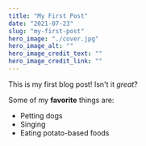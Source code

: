 ---
title: "My First Post"
date: "2021-07-23"
slug: "my-first-post"
hero_image: "./cover.jpg"
hero_image_alt: ""
hero_image_credit_text: ""
hero_image_credit_link: ""
---

This is my first blog post! Isn't it *great*?

Some of my **favorite** things are:

* Petting dogs
* Singing
* Eating potato-based foods
